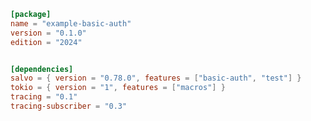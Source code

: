 
```toml  title="basic-auth/Cargo.toml"
[package]
name = "example-basic-auth"
version = "0.1.0"
edition = "2024"


[dependencies]
salvo = { version = "0.78.0", features = ["basic-auth", "test"] }
tokio = { version = "1", features = ["macros"] }
tracing = "0.1"
tracing-subscriber = "0.3"

```